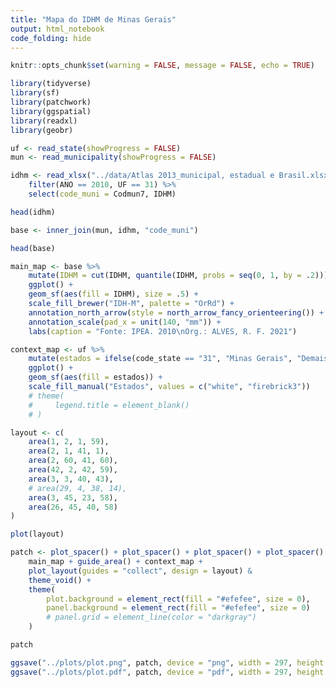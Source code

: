 ```yaml
---
title: "Mapa do IDHM de Minas Gerais"
output: html_notebook
code_folding: hide
---
```


```r
knitr::opts_chunk$set(warning = FALSE, message = FALSE, echo = TRUE)
```

```r
library(tidyverse)
library(sf)
library(patchwork)
library(ggspatial)
library(readxl)
library(geobr)
```

```r
uf <- read_state(showProgress = FALSE)
mun <- read_municipality(showProgress = FALSE)
```

```r
idhm <- read_xlsx("../data/Atlas 2013_municipal, estadual e Brasil.xlsx", sheet = 2) %>%
    filter(ANO == 2010, UF == 31) %>%
    select(code_muni = Codmun7, IDHM)

head(idhm)
```

```r
base <- inner_join(mun, idhm, "code_muni")

head(base)
```

```r
main_map <- base %>%
    mutate(IDHM = cut(IDHM, quantile(IDHM, probs = seq(0, 1, by = .2)))) %>%
    ggplot() +
    geom_sf(aes(fill = IDHM), size = .5) +
    scale_fill_brewer("IDH-M", palette = "OrRd") +
    annotation_north_arrow(style = north_arrow_fancy_orienteering()) +
    annotation_scale(pad_x = unit(140, "mm")) +
    labs(caption = "Fonte: IPEA. 2010\nOrg.: ALVES, R. F. 2021")
```

```r
context_map <- uf %>%
    mutate(estados = ifelse(code_state == "31", "Minas Gerais", "Demais estados")) %>%
    ggplot() +
    geom_sf(aes(fill = estados)) +
    scale_fill_manual("Estados", values = c("white", "firebrick3"))
    # theme(
    #     legend.title = element_blank()
    # )
```

```r
layout <- c(
    area(1, 2, 1, 59),
    area(2, 1, 41, 1),
    area(2, 60, 41, 60),
    area(42, 2, 42, 59),
    area(3, 3, 40, 43),
    # area(29, 4, 38, 14),
    area(3, 45, 23, 58),
    area(26, 45, 40, 58)
)

plot(layout)
```

```r
patch <- plot_spacer() + plot_spacer() + plot_spacer() + plot_spacer() +
    main_map + guide_area() + context_map +
    plot_layout(guides = "collect", design = layout) &
    theme_void() +
    theme(
        plot.background = element_rect(fill = "#efefee", size = 0),
        panel.background = element_rect(fill = "#efefee", size = 0)
        # panel.grid = element_line(color = "darkgray")
    )

patch
```

```r
ggsave("../plots/plot.png", patch, device = "png", width = 297, height = 210, units = "mm")
ggsave("../plots/plot.pdf", patch, device = "pdf", width = 297, height = 210, units = "mm")
```








<!-- function(layer, attr, feature) { -->
<!--     bbox <- layer %>% -->
<!--         filter(attr == feature) %>% -->
<!--         st_bbox() %>% -->
<!--         st_as_sfc() -->
<!-- } -->
<!-- bbox <- ufs %>% -->
<!--     st_bbox() -->


<!-- x <- abs(bbox$xmax - bbox$xmin) %>% unname() -->
<!-- y <- abs(bbox$ymax - bbox$ymin) %>% unname() -->

<!-- x <- ifelse(x > y, x, y) -->
<!-- y <- ifelse(x > y, x, y) -->

<!-- c <- bbox %>% -->
<!--     st_as_sfc() %>% -->
<!--     st_centroid() %>% -->
<!--     st_coordinates() -->

<!-- return <- c( -->
<!--     "xmin" = c[1] - x/2, -->
<!--     "ymin" = c[2] - y/2, -->
<!--     "xmax" = c[1] + x/2, -->
<!--     "ymax" = c[2] + y/2 -->
<!-- ) -->
